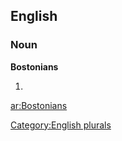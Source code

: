 ==English==

===Noun===
'''Bostonians'''

# {{plural of|[[Bostonian]]}}

[[Category:English plurals]]

[[ar:Bostonians]]